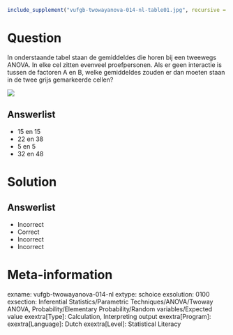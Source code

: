 ```r
include_supplement("vufgb-twowayanova-014-nl-table01.jpg", recursive = TRUE)
```

Question
========

In onderstaande tabel staan de gemiddeldes die horen bij een tweewegs ANOVA. In elke cel zitten evenveel proefpersonen. Als er geen interactie is tussen de factoren A en B, welke gemiddeldes zouden er dan moeten staan in de twee grijs gemarkeerde cellen?

![](vufgb-twowayanova-014-nl-table01.jpg)
  
Answerlist
----------
* 15 en 15
* 22 en 38
* 5 en 5
* 32 en 48


Solution
========

Answerlist
----------
* Incorrect
* Correct
* Incorrect
* Incorrect

Meta-information
================
exname: vufgb-twowayanova-014-nl
extype: schoice
exsolution: 0100
exsection: Inferential Statistics/Parametric Techniques/ANOVA/Twoway ANOVA, Probability/Elementary Probability/Random variables/Expected value
exextra[Type]: Calculation, Interpreting output
exextra[Program]: 
exextra[Language]: Dutch
exextra[Level]: Statistical Literacy
